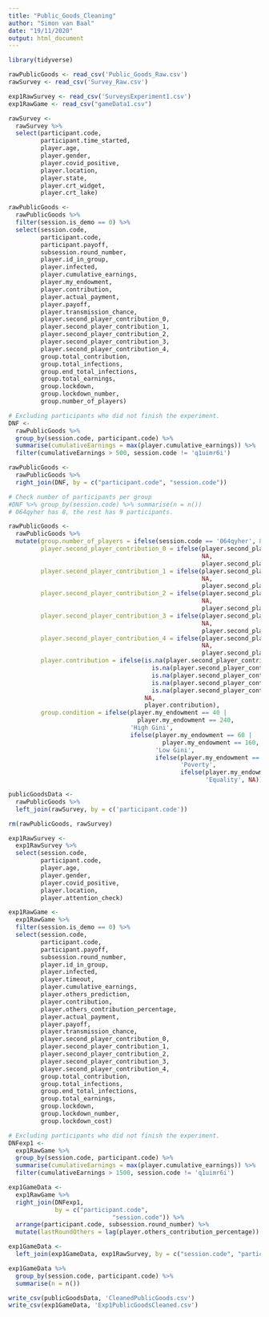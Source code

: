 ```yaml
---
title: "Public_Goods_Cleaning"
author: "Simon van Baal"
date: "19/11/2020"
output: html_document
---
```


```r
library(tidyverse)

```

```r
rawPublicGoods <- read_csv('Public_Goods_Raw.csv')
rawSurvey <- read_csv('Survey_Raw.csv')

exp1RawSurvey <- read_csv('SurveysExperiment1.csv')
exp1RawGame <- read_csv("gameData1.csv")


```

```r

rawSurvey <- 
  rawSurvey %>%
  select(participant.code,
         participant.time_started,
         player.age,
         player.gender,
         player.covid_positive,
         player.location,
         player.state,
         player.crt_widget,
         player.crt_lake)

rawPublicGoods <- 
  rawPublicGoods %>%
  filter(session.is_demo == 0) %>%
  select(session.code,
         participant.code,
         participant.payoff,
         subsession.round_number,
         player.id_in_group,
         player.infected,
         player.cumulative_earnings,
         player.my_endowment,
         player.contribution,
         player.actual_payment,
         player.payoff,
         player.transmission_chance,
         player.second_player_contribution_0,
         player.second_player_contribution_1,
         player.second_player_contribution_2,
         player.second_player_contribution_3,
         player.second_player_contribution_4,
         group.total_contribution,
         group.total_infections,
         group.end_total_infections,
         group.total_earnings,
         group.lockdown,
         group.lockdown_number,
         group.number_of_players)

# Excluding participants who did not finish the experiment.
DNF <- 
  rawPublicGoods %>%
  group_by(session.code, participant.code) %>%
  summarise(cumulativeEarnings = max(player.cumulative_earnings)) %>%
  filter(cumulativeEarnings > 500, session.code != 'q1uimr6i')

rawPublicGoods <- 
  rawPublicGoods %>% 
  right_join(DNF, by = c("participant.code", "session.code"))

# Check number of participants per group
#DNF %>% group_by(session.code) %>% summarise(n = n())
# 064qyher has 8, the rest has 9 participants.

rawPublicGoods <- 
  rawPublicGoods %>%
  mutate(group.number_of_players = ifelse(session.code == '064qyher', 8, 9),
         player.second_player_contribution_0 = ifelse(player.second_player_contribution_0 == 5, 
                                                      NA,
                                                      player.second_player_contribution_0),
         player.second_player_contribution_1 = ifelse(player.second_player_contribution_1 == 5, 
                                                      NA,
                                                      player.second_player_contribution_1),
         player.second_player_contribution_2 = ifelse(player.second_player_contribution_2 == 5, 
                                                      NA,
                                                      player.second_player_contribution_2),
         player.second_player_contribution_3 = ifelse(player.second_player_contribution_3 == 5, 
                                                      NA,
                                                      player.second_player_contribution_3),
         player.second_player_contribution_4 = ifelse(player.second_player_contribution_4 == 5, 
                                                      NA,
                                                      player.second_player_contribution_4),
         player.contribution = ifelse(is.na(player.second_player_contribution_0) &
                                        is.na(player.second_player_contribution_1) &
                                        is.na(player.second_player_contribution_2) &
                                        is.na(player.second_player_contribution_3) &
                                        is.na(player.second_player_contribution_4), 
                                      NA,
                                      player.contribution),
         group.condition = ifelse(player.my_endowment == 40 |
                                    player.my_endowment == 240, 
                                  'High Gini',
                                  ifelse(player.my_endowment == 60 |
                                           player.my_endowment == 160,
                                         'Low Gini',
                                         ifelse(player.my_endowment == 50, 
                                                'Poverty',
                                                ifelse(player.my_endowment == 100, 
                                                       'Equality', NA)))))

publicGoodsData <-
  rawPublicGoods %>%
  left_join(rawSurvey, by = c('participant.code'))

rm(rawPublicGoods, rawSurvey)

```

```r
exp1RawSurvey <- 
  exp1RawSurvey %>%
  select(session.code,
         participant.code,
         player.age,
         player.gender,
         player.covid_positive,
         player.location,
         player.attention_check)

exp1RawGame <- 
  exp1RawGame %>%
  filter(session.is_demo == 0) %>%
  select(session.code,
         participant.code,
         participant.payoff,
         subsession.round_number,
         player.id_in_group,
         player.infected,
         player.timeout,
         player.cumulative_earnings,
         player.others_prediction,
         player.contribution,
         player.others_contribution_percentage,
         player.actual_payment,
         player.payoff,
         player.transmission_chance,
         player.second_player_contribution_0,
         player.second_player_contribution_1,
         player.second_player_contribution_2,
         player.second_player_contribution_3,
         player.second_player_contribution_4,
         group.total_contribution,
         group.total_infections,
         group.end_total_infections,
         group.total_earnings,
         group.lockdown,
         group.lockdown_number,
         group.lockdown_cost)

# Excluding participants who did not finish the experiment.
DNFexp1 <- 
  exp1RawGame %>%
  group_by(session.code, participant.code) %>%
  summarise(cumulativeEarnings = max(player.cumulative_earnings)) %>%
  filter(cumulativeEarnings > 1500, session.code != 'q1uimr6i')

exp1GameData <- 
  exp1RawGame %>% 
  right_join(DNFexp1, 
             by = c("participant.code", 
                             "session.code")) %>%
  arrange(participant.code, subsession.round_number) %>%
  mutate(lastRoundOthers = lag(player.others_contribution_percentage))

exp1GameData <- 
  left_join(exp1GameData, exp1RawSurvey, by = c("session.code", "participant.code"))

exp1GameData %>%
  group_by(session.code, participant.code) %>%
  summarise(n = n())

```

```r

write_csv(publicGoodsData, 'CleanedPublicGoods.csv')
write_csv(exp1GameData, 'Exp1PublicGoodsCleaned.csv')


```